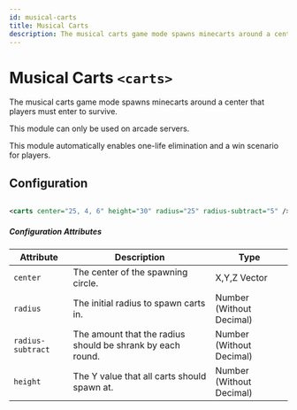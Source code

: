 ```yaml
---
id: musical-carts
title: Musical Carts
description: The musical carts game mode spawns minecarts around a center that players must enter to survive.
---
```


# Musical Carts `<carts>`

The musical carts game mode spawns minecarts around a center that players must enter to survive.

This module can only be used on arcade servers.

This module automatically enables one-life elimination and a win scenario for players.

## Configuration

```xml

<carts center="25, 4, 6" height="30" radius="25" radius-subtract="5" />

```

##### Configuration Attributes

| Attribute | Description | Type |
| --- | --- | --- |
| `center` | The center of the spawning circle. | <span class="badge badge--primary">X,Y,Z Vector</span> |
| `radius` | The initial radius to spawn carts in. | <span class="badge badge--primary">Number (Without Decimal)</span> |
| `radius-subtract` | The amount that the radius should be shrank by each round. | <span class="badge badge--primary">Number (Without Decimal)</span> |
| `height` | The Y value that all carts should spawn at. | <span class="badge badge--primary">Number (Without Decimal)</span> |

